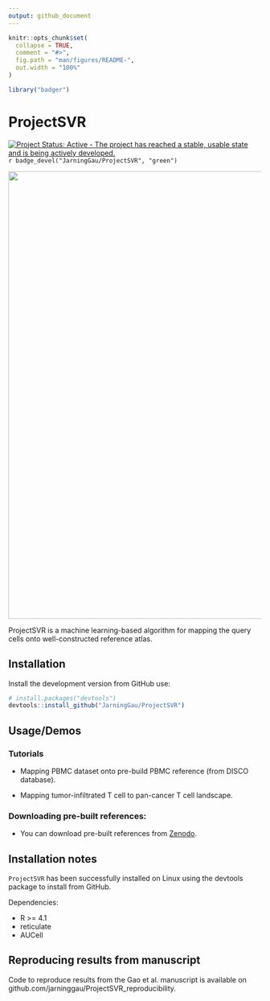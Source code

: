 ```yaml
---
output: github_document
---
```


```r
knitr::opts_chunk$set(
  collapse = TRUE,
  comment = "#>",
  fig.path = "man/figures/README-",
  out.width = "100%"
)
```


```r
library("badger")
```

# ProjectSVR

[![Project Status: Active - The project has reached a stable, usable state and is being actively developed.](http://www.repostatus.org/badges/latest/active.svg)](http://www.repostatus.org/#active)
`r badge_devel("JarningGau/ProjectSVR", "green")`

<img src="./ProjectSVR-workflow.png" width="890"/>

ProjectSVR is a machine learning-based algorithm for mapping the query cells onto well-constructed reference atlas.

## Installation

Install the development version from GitHub use:

``` r
# install.packages("devtools")
devtools::install_github("JarningGau/ProjectSVR")
```

## Usage/Demos

### Tutorials

- Mapping PBMC dataset onto pre-build PBMC reference (from DISCO database).

- Mapping tumor-infiltrated T cell to pan-cancer T cell landscape.

### Downloading pre-built references:

- You can download pre-built references from [Zenodo]().

## Installation notes

`ProjectSVR` has been successfully installed on Linux using the devtools package to install from GitHub.

Dependencies:

- R >= 4.1
- reticulate
- AUCell

## Reproducing results from manuscript

Code to reproduce results from the Gao et al. manuscript is available on github.com/jarninggau/ProjectSVR_reproducibility.

